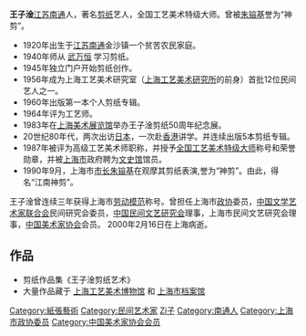 {{prose|time=2014-03-01T13:20:58+00:00}}
{{unreferenced|time=2014-03-01T13:20:58+00:00}}
'''王子淦'''{{BD|1920年|4月18日|2000年|2月16日|catIdx=W王}}[[江苏|江苏]][[南通|南通]]人，著名[[剪纸|剪纸]]艺人，全国工艺美术特级大师。曾被[[朱镕基|朱镕基]]誉为“神剪”。

* 1920年出生于[[江苏|江苏]][[南通|南通]]金沙镇一个贫苦农民家庭。 
* 1940年师从 [[武万恒|武万恒]] 学习剪纸。
* 1945年独立门户开始剪纸创作。
* 1956年成为上海工艺美术研究室（[[上海工艺美术研究所|上海工艺美术研究所]]的前身）首批12位民间艺人之一。
* 1960年出版第一本个人剪纸专辑。
* 1964年评为工艺师。
* 1983年在[[上海美术展览馆|上海美术展览馆]]举办王子淦剪纸50周年纪念展。
* 20世纪80年代，两次出访[[日本|日本]]，一次赴[[香港|香港]]讲学。并连续出版5本剪纸专辑。
* 1987年被评为高级工艺美术师职称，并授予[[全国工艺美术特级大师|全国工艺美术特级大师]]称号和荣誉勋章，并被[[上海市|上海市]]政府聘为[[文史馆|文史馆]]馆员。
* 1990年9月，上海市[[市长|市长]][[朱镕基|朱镕基]]在观摩其剪纸表演,誉为“神剪”。由此，得名“江南神剪”。 

王子淦曾连续三年获得上海市[[劳动模范|劳动模范]]称号。曾担任上海市[[政协|政协]]委员，[[中国文学艺术家联合会|中国文学艺术家联合会]]民间研究会委员，[[中国民间文艺研究会|中国民间文艺研究会]]理事，上海市民间文艺研究会理事，[[中国美术家协会|中国美术家协会]]会员。
2000年2月16日在上海病逝。

== 作品 ==

* 剪纸作品集《王子淦剪纸艺术》
* 大量作品藏于 [[上海工艺美术博物馆|上海工艺美术博物馆]] 和 [[上海市档案馆|上海市档案馆]]

{{DEFAULTSORT:Wang王}}
[[Category:紙張藝術|Category:紙張藝術]]
[[Category:民间艺术家|Category:民间艺术家]]
[[Category:王姓|Zi子]]
[[Category:南通人|Category:南通人]]
[[Category:上海市政协委员|Category:上海市政协委员]]
[[Category:中国美术家协会会员|Category:中国美术家协会会员]]